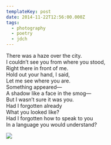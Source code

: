 ```yaml
---
templateKey: post
date: 2014-11-22T12:56:00.000Z
tags:
  - photography
  - poetry
  - jdch
---
```

There was a haze over the city.<br/>
I couldn’t see you from where you stood,<br/>
Right there in front of me.<br/>
Hold out your hand, I said,<br/>
Let me see where you are.<br/>
Something appeared—<br/>
A shadow like a face in the smog—<br/>
But I wasn’t sure it was you.<br/>
Had I forgotten already<br/>
What you looked like?<br/>
Had I forgotten how to speak to you<br/>
In a language you would understand?

![](../../assets/photos/20141122-IMG_0855.jpg)
